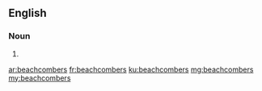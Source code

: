 ==English==

===Noun===
{{head|en}}

# {{plural of|beachcomber}}

[[ar:beachcombers]]
[[fr:beachcombers]]
[[ku:beachcombers]]
[[mg:beachcombers]]
[[my:beachcombers]]